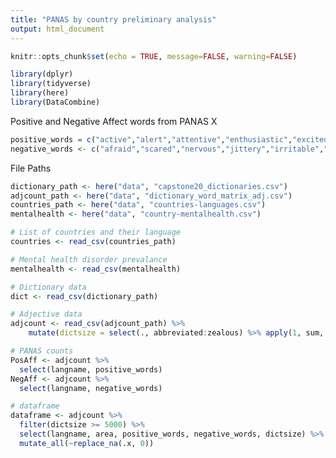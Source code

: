 ```yaml
---
title: "PANAS by country preliminary analysis"
output: html_document
---
```


```r
knitr::opts_chunk$set(echo = TRUE, message=FALSE, warning=FALSE)
```


```r
library(dplyr)
library(tidyverse)
library(here)
library(DataCombine)
```


Positive and Negative Affect words from PANAS X
```r
positive_words = c("active","alert","attentive","enthusiastic","excited","interested","proud","happy", "joyful","delighted","cheerful","lively","energetic","strong","confident","bold","daring","fearless")
negative_words <- c("afraid","scared","nervous","jittery","irritable","hostile","guilty","ashamed","upset","distressed", "frightened","shaky","angry","disgusted","sad","lonely")
```


File Paths
```r
dictionary_path <- here("data", "capstone20_dictionaries.csv")  
adjcount_path <- here("data", "dictionary_word_matrix_adj.csv")  
countries_path <- here("data", "countries-languages.csv")
mentalhealth <- here("data", "country-mentalhealth.csv")

# List of countries and their language
countries <- read_csv(countries_path) 

# Mental health disorder prevalance
mentalhealth <- read_csv(mentalhealth) 

# Dictionary data
dict <- read_csv(dictionary_path)  

# Adjective data
adjcount <- read_csv(adjcount_path) %>%
    mutate(dictsize = select(., abbreviated:zealous) %>% apply(1, sum, na.rm=TRUE))
```

```r
# PANAS counts
PosAff <- adjcount %>%
  select(langname, positive_words)
NegAff <- adjcount %>%
  select(langname, negative_words)

# dataframe
dataframe <- adjcount %>%
  filter(dictsize >= 5000) %>%
  select(langname, area, positive_words, negative_words, dictsize) %>%
  mutate_all(~replace_na(.x, 0))
```